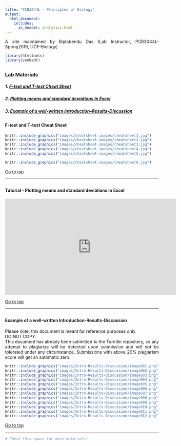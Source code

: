 ```yaml
---
title: "PCB3044L - Principles of Ecology"
output:
  html_document:
    includes:
      in_header: analytics.html
---
```


A site maintained by Biplabendu Das (Lab Instructor, PCB3044L-Spring2019, UCF-Biology)

<style>
body {text-align: justify}
</style>

```r
library(htmltools)
library(vembedr)
```

<a id="headlines"></a>
----------------------------------

### Lab Materials

##### 1. [F-test and T-test Cheat Sheet](#1)
##### 2. [Plotting means and standard deviations in Excel](#2)
##### 3. [Example of a well-written Introduction-Results-Discussion](#3)

  

<a id="1"></a>
----------------------------------

#### F-test and T-test Cheat Sheet  


  
```r
knitr::include_graphics("images/cheatsheet-images/cheatsheet1.jpg")
knitr::include_graphics("images/cheatsheet-images/cheatsheet2.jpg")
knitr::include_graphics("images/cheatsheet-images/cheatsheet3.jpg")
knitr::include_graphics("images/cheatsheet-images/cheatsheet4.jpg")
knitr::include_graphics("images/cheatsheet-images/cheatsheet5.jpg")
```  
   
   
```r
knitr::include_graphics("images/cheatsheet-images/cheatsheet6.jpg")
```

    
[Go to top](#headlines)      
   
----------------------------------


<a id="2"></a>
----------------------------------

#### Tutorial - Plotting means and standard deviations in Excel   

<iframe width="560" height="315" src="https://www.youtube.com/embed/3wo29oDkyG0" frameborder="0" allow="accelerometer; autoplay; encrypted-media; gyroscope; picture-in-picture" allowfullscreen></iframe>

   
[Go to top](#headlines)      
   
----------------------------------


<a id="3"></a>
----------------------------------

#### Example of a well-written Introduction-Results-Discussion

Please note, this document is meant for reference purposes only.   
DO NOT COPY.   
This document has already been submitted to the Turnitin repository, so any attempt to plagiarize will be detected upon submission and will not be tolerated under any circumstance. 
Submissions with above 20% plagiarism score will get an automatic zero.   



  
```r
knitr::include_graphics("images/Intro-Results-Discussion/image001.png")
knitr::include_graphics("images/Intro-Results-Discussion/image002.png")
knitr::include_graphics("images/Intro-Results-Discussion/image003.png")
knitr::include_graphics("images/Intro-Results-Discussion/image004.png")
knitr::include_graphics("images/Intro-Results-Discussion/image005.png")
knitr::include_graphics("images/Intro-Results-Discussion/image006.png")
knitr::include_graphics("images/Intro-Results-Discussion/image007.png")
knitr::include_graphics("images/Intro-Results-Discussion/image008.png")
knitr::include_graphics("images/Intro-Results-Discussion/image009.png")
knitr::include_graphics("images/Intro-Results-Discussion/image010.png")
knitr::include_graphics("images/Intro-Results-Discussion/image011.png")
knitr::include_graphics("images/Intro-Results-Discussion/image012.png")
```  
   
    
[Go to top](#headlines)      
   
----------------------------------
  
```r
# Check this space for more materials!
```

